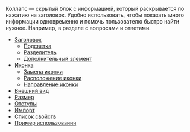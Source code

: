 

Коллапс — скрытый блок с информацией, который раскрывается по нажатию на заголовок. Удобно использовать, чтобы показать много информации одновременно и помочь пользователю быстро найти нужное. Например, в разделе с вопросами и ответами.

<MdxMenu>

- [Заголовок](##LIBS.STAND.DEV|stand:uikit-components-collapse-stable|hash:#LIBS.STAND.DEV|stand:uikit-components-collapse-stable|hash:заголовок)
  - [Подсветка](##LIBS.STAND.DEV|stand:uikit-components-collapse-stable|hash:подсветка)
  - [Разделитель](##LIBS.STAND.DEV|stand:uikit-components-collapse-stable|hash:разделитель)
  - [Дополнительный элемент](##LIBS.STAND.DEV|stand:uikit-components-collapse-stable|hash:дополнительный-элемент)
- [Иконка](##LIBS.STAND.DEV|stand:uikit-components-collapse-stable|hash:иконка)
  - [Замена иконки](##LIBS.STAND.DEV|stand:uikit-components-collapse-stable|hash:замена-иконки)
  - [Расположение иконки](##LIBS.STAND.DEV|stand:uikit-components-collapse-stable|hash:расположение-иконки)
  - [Направление иконки](##LIBS.STAND.DEV|stand:uikit-components-collapse-stable|hash:направление-иконки)
- [Внешний вид](##LIBS.STAND.DEV|stand:uikit-components-collapse-stable|hash:внешний-вид)
- [Размер](##LIBS.STAND.DEV|stand:uikit-components-collapse-stable|hash:размер)
- [Отступы](##LIBS.STAND.DEV|stand:uikit-components-collapse-stable|hash:отступы)
- [Импорт](##LIBS.STAND.DEV|stand:uikit-components-collapse-stable|hash:импорт)
- [Список свойств](##LIBS.STAND.DEV|stand:uikit-components-collapse-stable|hash:свойства)
- [Пример использования](##LIBS.STAND.DEV|stand:uikit-components-collapse-stable|hash:примеры)

</MdxMenu>

<CollapseExample />
